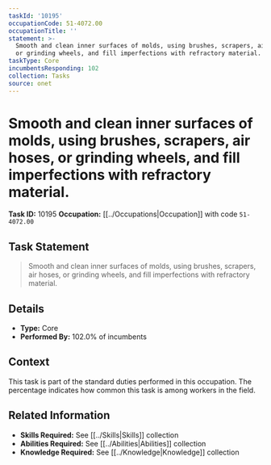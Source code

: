 ```yaml
---
taskId: '10195'
occupationCode: 51-4072.00
occupationTitle: ''
statement: >-
  Smooth and clean inner surfaces of molds, using brushes, scrapers, air hoses,
  or grinding wheels, and fill imperfections with refractory material.
taskType: Core
incumbentsResponding: 102
collection: Tasks
source: onet
---
```

# Smooth and clean inner surfaces of molds, using brushes, scrapers, air hoses, or grinding wheels, and fill imperfections with refractory material.

**Task ID:** 10195
**Occupation:** [[../Occupations|Occupation]] with code `51-4072.00`

## Task Statement

> Smooth and clean inner surfaces of molds, using brushes, scrapers, air hoses, or grinding wheels, and fill imperfections with refractory material.

## Details

- **Type:** Core
- **Performed By:** 102.0% of incumbents

## Context

This task is part of the standard duties performed in this occupation. The percentage indicates how common this task is among workers in the field.

## Related Information

- **Skills Required:** See [[../Skills|Skills]] collection
- **Abilities Required:** See [[../Abilities|Abilities]] collection
- **Knowledge Required:** See [[../Knowledge|Knowledge]] collection
